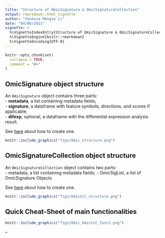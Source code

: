 ```yaml
---
title: "Structure of OmicSignature & OmicSignatureCollection"
output: rmarkdown::html_vignette
author: "Vanessa Mengze Li"
date: "04/06/2021"
vignette: >
  %\VignetteIndexEntry{Structure of OmicSignature & OmicSignatureCollection}
  %\VignetteEngine{knitr::rmarkdown}
  %\VignetteEncoding{UTF-8}
---
```


```r
knitr::opts_chunk$set(
  collapse = TRUE,
  comment = "#>"
)
```

## OmicSignature object structure
An `OmicSignature` object contains three parts:  
 - **metadata**, a list containing metadata fields;  
 - **signature**, a dataframe with feature symbols, directions, and scores if applicable;  
 - **difexp**, optional, a dataframe with the differential expression analysis result.  

See [here](https://montilab.github.io/OmicSignature/articles/CreateOmS.html) about how to create one. 

```r
knitr::include_graphics("figs/Omic_structure.png")
```


## OmicSignatureCollection object structure
An `OmicSignatureCollection` object contains two parts:  
 - metadata, a list containing metadata fields;
 - OmicSigList, a list of OmicSignature Objects  

See [here](https://montilab.github.io/OmicSignature/articles/CreateOmSC.html) about how to create one. 

```r
knitr::include_graphics("figs/OmicCol_structure.png")
```


## Quick Cheat-Sheet of main functionalities
```r
knitr::include_graphics("figs/Omic_OmicCol_func2.png")
```

--

